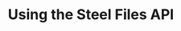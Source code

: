 ---
id: "steel-files-api-starter"
title: "Using the Steel Files API"
accentColor: "yellow"
category: "BROWSER_AUTOMATION"
stack: "nodejs"
description: "A starter project for using the Steel Files API with Playwright on Node.js & TypeScript."
flags: ["cli", "playground"]
directory: "examples/steel-files-api-starter"
language: "typescript"
--- 